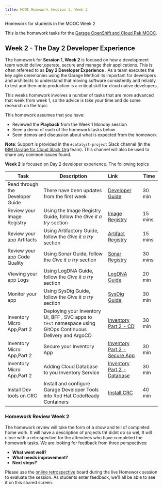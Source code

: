 ```yaml
---
title: MOOC Homework Session 1, Week 2
---
```


<PageDescription>

Homework for students in the MOOC Week 2

</PageDescription>

This is the homework tasks for the [Garage OpenShift and Cloud Pak MOOC](https://www.onlinedigitallearning.com/course/view.php?id=5631).

## Week 2 - The Day 2 Developer Experience

The homework for **Session 1, Week 2** is focused on how a development team would deliver,operate, secure and manage their applications. This is often refereed to as **Day 2 Developer Experience** . As a team executes the key agile ceremonies using the Garage Method its important for developers and architects to understand that moving software consistently and reliably to test and then onto production is a critical skill for cloud native developers.

This weeks homework involves a number of tasks that are more advanced that week from week 1, so the advice is take your time and do some research on the topic

This homework assumes that you have:
 - Reviewed the **Playback** from the Week 1 Monday session
 - Seen a demo of each of the homework tasks below
 - Seen demos and discussion about what is expected from the homework

<InlineNotification>

**Note**: Support is provided in the `#catalyst-project` Slack channel (in the [IBM Garage for Cloud Slack Org](http://ibm-garage.slack.com) team).
This channel will also be used to share any common issues found.

</InlineNotification>

**Week 2** is focused on Day 2 developer experience. The following topics

| Task                | Description         | Link        | Time |
| --------------------| ------------------  |:----------- |------|
| Read through the Developer Guide| There have been updates from the first week | [Developer Guide](/overview) | 30 min |
| Review your Image Registry | Using the Image Registry Guide, follow the _Give it a try_ section |[Image Registry]() | 15 mins |
| Review your app Artifacts | Using Artifactory Guide, follow the _Give it a try_ section |[Artifact Registry]() | 15 mins |
| Review your app Code Quality | Using Sonar Guide, follow the _Give it a try_ section |[Sonar Registry]() | 30 mins |
| Viewing  your app Logs | Using LogDNA Guide, follow the _Give it a try_ section | [LogDNA Guide]() | 20 min |
| Monitor your app | Using SysDig Guide, follow the _Give it a try_ section | [SysDig Guide]() | 30 min |
| Inventory Micro App,Part 2 | Deploying your Inventory UI, BFF , SVC apps to `test` namespace using GitOps Continuous Delivery and ArgoCD  | [Inventory Part 2 - CD]() | 30 min |
| Inventory Micro App,Part 2 | Secure your Inventory App | [Inventory Part 2 - Secure App]() | 30 min |
| Inventory Micro App,Part 2 | Adding Cloud Database to you Inventory Service | [Inventory Part 2 - Database]() | 30 min |
| Install Dev tools on CRC | Install and configure Garage Developer Tools into Red Hat CodeReady Containers | [Install CRC]() | 40 min |

### Homework Review Week 2

The homework review will take the form of a show and tell of completed home work. It will have a description of projects tht didnt do so wel, It will close with a  retrospective for the attendees who have completed the homework tasks. We are looking for feedback from three perspectives:

- **What went well?**
- **What needs improvement?**
- **Next steps?**

Please use the [online retrospective](https://reetro-io.herokuapp.com/board/5dc4fca0074a5400170d9c93/5dc4fca0074a5400170d9c95) board during the live Homework session to evaluate the session. As students enter feedback, we'll all be able to see it on this shared screen.

